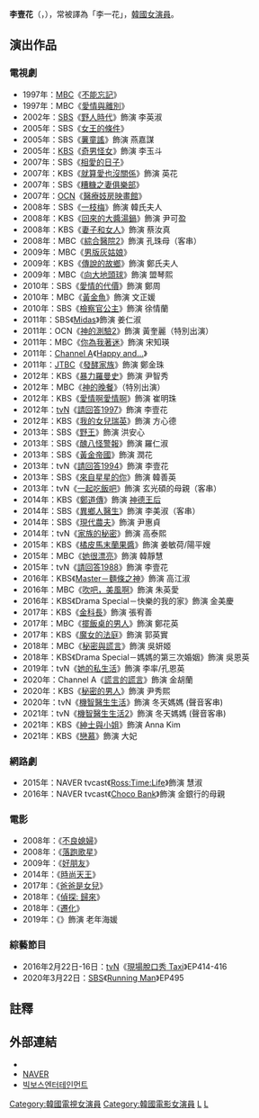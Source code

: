 {{Unreferenced|time=2020-11-18T03:40:49+00:00}}
{{DISPLAYTITLE:李壹花}}
{{藝人
|姓名 = 李壹花
|類型 = 女演員
|圖片 = Lee_Il-hwa_in_2017.jpg
|圖片尺寸 = 
|圖片簡介 = 
|本名 =
|外文名 = 이일화
|外文 = ko
|羅馬拼音 = Lee Il Hwa
|英文名 =
|暱稱 =
|其他藝名 = 
|國籍 = {{KOR}}
|出生日期 = {{birth_date_and_age|1971|1|29}}
|出生地點 = {{KOR}}[[慶尚北道|慶尚北道]][[英陽郡|英陽郡]]
|宗教信仰 = 
|語言 = [[韓語|韓語]]
|配偶 = {{marriage|{{lk|姜仁遠|강인원 (가수)}}|1996|1997|end=d}}
|職業 = [[演員|演員]]
|教育程度 = [[慶熙大學|慶熙大學]]經營研究所文化藝術經營學[[碩士|碩士]]
|出道作 = 
|出道日期 = 1992年
|代表作 = 
|活躍年代 =
|唱片公司 = 
|經紀公司 = BIGBOSS Entertainment
|相關團體 = 
|網站 = 
|IMDb = 1245109
}}
{{Korean
| hangul = 이일화
| hanja  = {{linktext|李|壹|花}}
}}
'''李壹花{{NoteTag|李壹花本人在Running Man第495集裡正名，銀行大寫한的「壹」、꽃的「花」。|name=SP1}}'''（{{lang-ko|이일화}}，{{bd|1971年|1月29日}}），常被譯為「李一花」，[[韓國|韓國]][[女演員|女演員]]。

== 演出作品 ==
=== 電視劇 ===
{{div col}}
*1997年：[[文化廣播_(韓國)|MBC]]《[[不能忘記|不能忘記]]》
*1997年：MBC《[[愛情與離別|愛情與離別]]》
*2002年：[[SBS_(韓國)|SBS]]《[[野人時代_(電視劇)|野人時代]]》飾演 李英淑
*2005年：SBS《[[女王的條件|女王的條件]]》
*2005年：SBS《[[薯童謠_(電視劇)|薯童謠]]》飾演 燕嘉謀
*2005年：[[韓國放送公社|KBS]]《[[奇男怪女|奇男怪女]]》飾演 李玉斗
*2007年：SBS《[[相愛的日子|相愛的日子]]》
*2007年：KBS《[[就算愛也沒關係|就算愛也沒關係]]》飾演 英花
*2007年：SBS《[[糟糠之妻俱樂部|糟糠之妻俱樂部]]》
*2007年：[[OCN|OCN]]《[[醫療妓房映畫館|醫療妓房映畫館]]》
*2008年：SBS《[[一枝梅|一枝梅]]》飾演 韓氏夫人
*2008年：KBS《[[回來的大醬湯鍋|回來的大醬湯鍋]]》飾演 尹可盈
*2008年：KBS《[[妻子和女人|妻子和女人]]》飾演 蔡汝真
*2008年：MBC《[[綜合醫院2|綜合醫院2]]》飾演 孔珠母（客串）
*2009年：MBC《[[男版灰姑娘|男版灰姑娘]]》
*2009年：KBS《[[傳說的故鄉|傳說的故鄉]]》飾演 鄭氏夫人
*2009年：MBC《[[向大地頭球|向大地頭球]]》飾演 盟琴熙
*2010年：SBS《[[婦產科_(電視劇)|愛情的代價]]》飾演 鄭周
*2010年：MBC《[[黃金魚|黃金魚]]》飾演 文正媛
*2010年：SBS《[[檢察官公主|檢察官公主]]》飾演 徐情蘭
*2011年：SBS《[[Midas_(電視劇)|Midas]]》飾演 姜仁淑
*2011年：OCN《[[神的測驗|神的測驗2]]》飾演 黃奎麗（特別出演）
*2011年：MBC《[[你為我著迷|你為我著迷]]》飾演 宋知瑛
*2011年：[[Channel_A|Channel A]]《[[Happy_and...|Happy and...]]》
*2011年：[[JTBC|JTBC]]《[[發酵家族|發酵家族]]》飾演 鄭金珠
*2012年：KBS《[[暴力羅曼史|暴力羅曼史]]》飾演 尹智秀
*2012年：MBC《[[神的晚餐|神的晚餐]]》（特別出演）
*2012年：KBS《[[愛情啊愛情啊|愛情啊愛情啊]]》飾演 崔明珠
*2012年：[[TVN|tvN]]《[[請回答1997|請回答1997]]》飾演 李壹花
*2012年：KBS《[[我的女兒瑞英|我的女兒瑞英]]》飾演 方心德
*2013年：SBS《[[野王_(電視劇)|野王]]》飾演 洪安心
*2013年：SBS《[[醜八怪警報|醜八怪警報]]》飾演 羅仁淑
*2013年：SBS《[[黃金帝國|黃金帝國]]》飾演 潤花
*2013年：tvN《[[請回答1994|請回答1994]]》飾演 李壹花
*2013年：SBS《[[來自星星的你|來自星星的你]]》飾演 韓善英
*2013年：tvN《[[一起吃飯吧|一起吃飯吧]]》飾演 玄光碩的母親（客串）
*2014年：KBS《[[鄭道傳_(電視劇)|鄭道傳]]》飾演 [[神德王后|神德王后]]
*2014年：SBS《[[異鄉人醫生|異鄉人醫生]]》飾演 李美淑（客串）
*2014年：SBS《[[現代農夫|現代農夫]]》飾演 尹惠貞
*2014年：tvN《[[家族的秘密|家族的秘密]]》飾演 高泰熙
*2015年：KBS《[[橘皮馬末蘭果醬_(電視劇)|橘皮馬末蘭果醬]]》飾演 姜敏荷/陽平嫂
*2015年：MBC《[[她很漂亮_(韓國電視劇)|她很漂亮]]》飾演 韓靜慧
*2015年：tvN《[[請回答1988|請回答1988]]》飾演 李壹花
*2016年：KBS《[[Master－麵條之神|Master－麵條之神]]》飾演 高江淑
*2016年：MBC《[[吹吧，美風啊|吹吧，美風啊]]》飾演 朱英愛
*2016年：KBS《Drama Special－快樂的我的家》飾演 金美慶
*2017年：KBS《[[金科長|金科長]]》飾演 張宥善
*2017年：MBC《[[擺飯桌的男人|擺飯桌的男人]]》飾演 鄭花英
*2017年：KBS《[[魔女的法庭|魔女的法庭]]》飾演 郭英實
*2018年：MBC《[[秘密與謊言_(電視劇)|秘密與謊言]]》飾演 吳妍姬
*2018年：KBS《Drama Special－媽媽的第三次婚姻》飾演 吳恩英
*2019年：tvN《[[她的私生活|她的私生活]]》飾演 李率/孔恩英
*2020年：Channel A《[[謊言的謊言|謊言的謊言]]》飾演 金胡蘭
*2020年：KBS《[[秘密的男人|秘密的男人]]》飾演 尹秀熙
*2020年：tvN《[[機智醫生生活|機智醫生生活]]》飾演 冬天媽媽 (聲音客串)
*2021年：tvN《[[機智醫生生活2|機智醫生生活2]]》飾演 冬天媽媽 (聲音客串)
*2021年：KBS《[[紳士與小姐|紳士與小姐]]》飾演 Anna Kim
*2021年：KBS《[[戀慕_(電視劇)|戀慕]]》飾演 大妃
{{div col end}}

=== 網路劇 ===
*2015年：NAVER tvcast《[[Ross:Time:Life|Ross:Time:Life]]》飾演 慧淑
*2016年：NAVER tvcast《[[Choco_Bank|Choco Bank]]》飾演 金銀行的母親

=== 電影 ===
*2008年：《[[不良媳婦|不良媳婦]]》
*2008年：《[[落跑歌星|落跑歌星]]》
*2009年：《[[好朋友_(電影)|好朋友]]》
*2014年：《[[時尚王_(電影)|時尚天王]]》
*2017年：《[[爸爸是女兒|爸爸是女兒]]》
*2018年：《[[偵探:_歸來|偵探: 歸來]]》
*2018年：《[[遷化_(電影)|遷化]]》
*2019年：《{{link-ko|妓院公子|기방도령}}》飾演 老年海媛

===綜藝節目===
*2016年2月22日-16日：[[TVN|tvN]]《[[現場脫口秀_Taxi|現場脫口秀 Taxi]]》EP414-416
*2020年3月22日：[[SBS_(韓國)|SBS]]《[[Running_Man|Running Man]]》EP495

== 註釋 ==
<references group="註"></references>

== 外部連結 ==
*{{instagram|leeilhwa_22la}}{{ko}}
*[http://people.search.naver.com/search.naver?where=nexearch&query=%EC%9D%B4%EC%9D%BC%ED%99%94&sm=tab_txc&ie=utf8&key=PeopleService&os=102560 NAVER] {{Wayback|url=http://people.search.naver.com/search.naver?where=nexearch&query=%EC%9D%B4%EC%9D%BC%ED%99%94&sm=tab_txc&ie=utf8&key=PeopleService&os=102560 |date=20160304105633 }}{{ko}}
*[https://m.post.naver.com/my.nhn?memberNo=46869672 빅보스엔터테인먼트] {{Wayback|url=https://m.post.naver.com/my.nhn?memberNo=46869672 |date=20201028062203 }}{{ko}}

{{請回答系列}}
{{Imagine Asia}}
{{韓國電視劇獎女子優秀賞}} 
{{DEFAULTSORT:Lee Il Hwa}}
[[Category:韓國電視女演員|Category:韓國電視女演員]]
[[Category:韓國電影女演員|Category:韓國電影女演員]]
[[Category:慶尚北道出身人物|L]]
[[Category:李姓|L]]